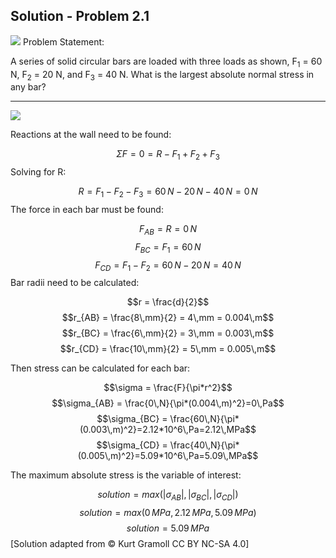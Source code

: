 ## Solution - Problem 2.1

![](images/138.png)
Problem Statement:

A series of solid circular bars are loaded with three loads as shown, F<sub>1</sub> = 60 N, F<sub>2</sub> = 20 N, and F<sub>3</sub> = 40 N. What is the largest absolute normal stress in any bar?

------------------------------------------------------------------------------------------------

![](images/138 solution.png)

Reactions at the wall need to be found:

$$\Sigma F = 0 = R-F_1+F_2+F_3$$
Solving for R:

$$R = F_1-F_2-F_3= 60\,N-20\,N-40\,N=0\,N$$
The force in each bar must be found:

$$F_{AB} = R=0\,N$$ $$F_{BC} = F_1=60\,N$$ $$F_{CD} = F_1-F_2=60\,N-20\,N=40\,N$$ 
Bar radii need to be calculated:

$$r = \frac{d}{2}$$ $$r_{AB} = \frac{8\,mm}{2} = 4\,mm = 0.004\,m$$ $$r_{BC} = \frac{6\,mm}{2} = 3\,mm = 0.003\,m$$ $$r_{CD} = \frac{10\,mm}{2} = 5\,mm = 0.005\,m$$

Then stress can be calculated for each bar:

$$\sigma = \frac{F}{\pi*r^2}$$ $$\sigma_{AB} = \frac{0\,N}{\pi*(0.004\,m)^2}=0\,Pa$$ $$\sigma_{BC} = \frac{60\,N}{\pi*(0.003\,m)^2}=2.12*10^6\,Pa=2.12\,MPa$$ $$\sigma_{CD} = \frac{40\,N}{\pi*(0.005\,m)^2}=5.09*10^6\,Pa=5.09\,MPa$$

The maximum absolute stress is the variable of interest:

$$solution = max(|\sigma_{AB}|,|\sigma_{BC}|,|\sigma_{CD}|)$$
$$solution = max(0\,MPa,2.12\,MPa,5.09\,MPa)$$
$$solution = 5.09\,MPa$$
\[Solution adapted from © Kurt Gramoll CC BY NC-SA 4.0\]
